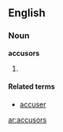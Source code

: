 ==English==

===Noun===
'''accusors'''

# {{plural of|[[accusor]]}}

====Related terms====
*[[accuser]]

[[ar:accusors]]